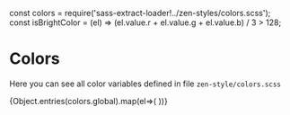 const colors = require('sass-extract-loader!../zen-styles/colors.scss');
const isBrightColor = (el) => (el.value.r + el.value.g + el.value.b) / 3 > 128;

<Meta title="Colors" />

# Colors

Here you can see all color variables defined in file `zen-style/colors.scss`


<div>
  {Object.entries(colors.global).map(el=>(
      <color-swatch key={el[0]} var-name={el[0]} color={el[1].value.hex} is-bright-color={isBrightColor(el[1])}></color-swatch>
    ))}
</div>
